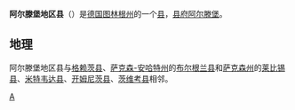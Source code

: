 {{noteTA|G1=德国地名|G2=Landkreis|G3=单位}}
{{德国县级行政单位
| 县徽图 = Image:Wappen Landkreis Altenburger Land.svg
| 在德国内的位置图 = Image:Lage des Landkreises Altenburger Land in Deutschland.PNG
| 所属联邦州 = 图林根州
| 所属行政区 = 
| 首府 = 阿尔滕堡
| 面积 = 569.41
| 人口 = 92,344
| 统计时间 = 2015年9月30日
| 人口密度 = 162
| 汽车牌号 = ABG, SLN
| 下设城镇 = 5个市、37个镇
| 政府地址 = Lindenaustraße 9<br />04600 Altenburg
| 政府网站 = www.altenburgerland.de
| 在州内的位置图 = Image:Thuringia abg.png
|}}

'''阿尔滕堡地区县'''（{{lang-de|Landkreis Altenburger Land}}）是[[德国|德国]][[图林根州|图林根州]]的一个[[县_(德国)|县]]，[[县府_(德国)|县府]][[阿尔滕堡|阿尔滕堡]]。

== 地理 ==
阿尔滕堡地区县与[[格赖茨县|格赖茨县]]、[[萨克森-安哈特州|萨克森-安哈特州]]的[[布尔根兰县|布尔根兰县]]和[[萨克森州|萨克森州]]的[[莱比锡县|莱比锡县]]、[[米特韦达县|米特韦达县]]、[[开姆尼茨县|开姆尼茨县]]、[[茨维考县|茨维考县]]相邻。

{{图林根州行政区划}}
{{Authority control}}

[[Category:图林根州的县|A]]